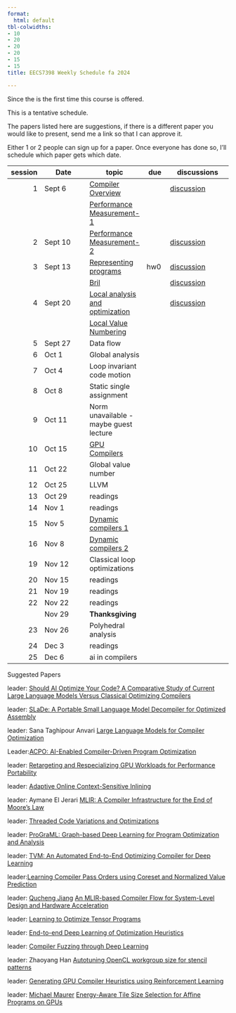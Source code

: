 ```yaml
---
format:
  html: default
tbl-colwidths:
- 10
- 20
- 20
- 20
- 15
- 15
title: EECS7398 Weekly Schedule fa 2024

---
```




Since the is the first time this course is offered.

This is a tentative schedule.

The papers listed here are suggestions, if there is a different paper you would like to present, send me a link so that I can approve it.  

Either 1 or 2 people can sign up for a paper.  Once everyone has done so, I'll schedule which paper gets which date.


| session | Date    | topic  | due | discussions|
|--:|---------|--------| ----| -----------|
1| Sept 6    | [Compiler Overview](lectures/010_compiler_overview.qmd)              | |  [discussion](https://github.com/normrubin/normrubin.github.io/discussions/70)
| | | [Performance Measurement-1](lectures/01a1_performance_measurement.qmd)  | | 
2|Sept 10   | [Performance Measurement-2](lectures/01a2_performance_measurement.qmd)  | | [discussion](https://github.com/normrubin/normrubin.github.io/discussions/71)
3|Sept 13    |[Representing programs](lectures/02a_representation.qmd)| hw0 | [discussion](https://github.com/normrubin/normrubin.github.io/discussions/72)
| | | [Bril](lectures/02b_bril.qmd)| |[discussion](https://github.com/normrubin/normrubin.github.io/discussions/73)
4| Sept 20   | [Local analysis and optimization](lectures/03_local.qmd)  | | [discussion](https://github.com/normrubin/normrubin.github.io/discussions/74)
|||[Local Value Numbering](lectures/03b_local_value_numbering.qmd)
5| Sept 27   | Data flow    | | 
6| Oct 1 |Global analysis |
7| Oct 4     | Loop invariant code motion  | |
8|Oct 8 |Static single assignment |
9|Oct 11  | Norm unavailable - maybe guest lecture 
10| Oct 15  | [GPU Compilers](lectures/14_gpu_compilers.qmd)  | | 
11| Oct 22   |Global value number |
12| Oct 25   |LLVM  | |
13| Oct 29   | readings  | |
14 | Nov 1| readings  |
15| Nov 5   |[Dynamic compilers 1 ](lectures/13_dynamic_compilers.qmd) |
16| Nov 8   | [Dynamic compilers 2 ](lectures/13_dynamic_compilers.qmd)  | | 
19| Nov 12 |Classical loop optimizations |
20| Nov 15    |  readings  | | 
21| Nov 19    | readings  | | | 
22| Nov 22    | readings   | | 
| |Nov 29 | **Thanksgiving**|
23|Nov 26    |  Polyhedral analysis | | 
24| Dec 3     |readings | 
25| Dec 6     | ai in compilers  | 


Suggested Papers 

leader: [Should AI Optimize Your Code? A Comparative Study of Current Large Language Models Versus Classical Optimizing Compilers](https://arxiv.org/html/2406.12146v1)

leader: [SLaDe: A Portable Small Language Model Decompiler for Optimized Assembly](https://arxiv.org/abs/2305.12520)


leader: Sana Taghipour Anvari [Large Language Models for Compiler Optimization](https://ar5iv.labs.arxiv.org/html/2309.07062)

Leader:[ACPO: AI-Enabled Compiler-Driven Program Optimization](https://ar5iv.labs.arxiv.org/html/2312.09982)

leader: [Retargeting and Respecializing GPU Workloads for Performance Portability](https://ieeexplore.ieee.org/document/10444828)


leader: [Adaptive Online Context-Sensitive Inlining](https://ieeexplore.ieee.org/stamp/stamp.jsp?tp=&arnumber=1191550)

leader: Aymane El Jerari [MLIR: A Compiler Infrastructure for the End of Moore’s Law](https://arxiv.org/abs/2002.11054)

leader: [Threaded Code Variations and Optimizations](https://citeseerx.ist.psu.edu/document?repid=rep1&type=pdf&doi=e1e1a8622dc562e7f42d98b59f67de6949e2539e)

leader: [ProGraML: Graph-based Deep Learning for Program Optimization and Analysis](https://arxiv.org/abs/2003.10536)

leader: [TVM: An Automated End-to-End Optimizing Compiler for Deep Learning](https://www.usenix.org/conference/osdi18/presentation/chen)


leader:[Learning Compiler Pass Orders using Coreset and Normalized Value Prediction](https://ar5iv.labs.arxiv.org/html/2301.05104v1)

leader: [Qucheng Jiang](https://github.com/jiangqucheng) [An MLIR-based Compiler Flow for System-Level Design and Hardware Acceleration](https://dl.acm.org/doi/abs/10.1145/3508352.3549424)

leader: [Learning to Optimize Tensor Programs](https://arxiv.org/abs/1805.08166)

leader: [End-to-end Deep Learning of Optimization Heuristics](https://chriscummins.cc/pub/2017-pact.pdf)

leader: [Compiler Fuzzing through Deep Learning](https://chriscummins.cc/pub/2018-issta.pdf)

leader: Zhaoyang Han [Autotuning OpenCL workgroup size for stencil patterns](https://arxiv.org/pdf/1511.02490)

leader: [Generating GPU Compiler Heuristics using Reinforcement Learning](https://arxiv.org/abs/2111.12055)

leader: [Michael Maurer](https://github.com/maurermi/) [Energy-Aware Tile Size Selection for Affine Programs on GPUs](https://malithjayaweera.com/wp-content/uploads/2024/01/CGO24_eatss_PREPRINT.pdf)
